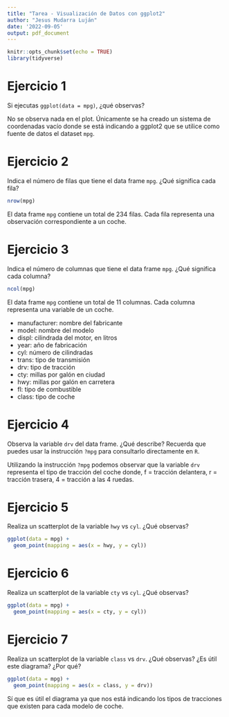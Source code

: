 ```yaml
---
title: "Tarea - Visualización de Datos con ggplot2"
author: "Jesus Mudarra Luján"
date: '2022-09-05'
output: pdf_document
---
```


```r
knitr::opts_chunk$set(echo = TRUE)
library(tidyverse)
```

# Ejercicio 1

Si ejecutas `ggplot(data = mpg)`, ¿qué observas?

No se observa nada en el plot. Únicamente se ha creado un sistema de coordenadas vacío donde se está indicando a ggplot2 que se utilice como fuente de datos el dataset `mpg`.

# Ejercicio 2

Indica el número de filas que tiene el data frame `mpg`. ¿Qué significa cada fila?

```r
nrow(mpg)
```

El data frame `mpg` contiene un total de 234 filas. Cada fila representa una observación correspondiente a un coche.

# Ejercicio 3

Indica el número de columnas que tiene el data frame `mpg`. ¿Qué significa cada columna?

```r
ncol(mpg)
```

El data frame `mpg` contiene un total de 11 columnas. Cada columna representa una variable de un coche.

* manufacturer: nombre del fabricante
* model: nombre del modelo
* displ: cilindrada del motor, en litros
* year: año de fabricación
* cyl: número de cilindradas
* trans: tipo de transmisión
* drv: tipo de tracción
* cty: millas por galón en ciudad
* hwy: millas por galón en carretera
* fl: tipo de combustible
* class: tipo de coche

# Ejercicio 4

Observa la variable `drv` del data frame. ¿Qué describe? Recuerda que puedes usar la instrucción `?mpg` para consultarlo directamente en `R`.

Utilizando la instrucción `?mpg` podemos observar que la variable `drv` representa el tipo de tracción del coche donde, f = tracción delantera, r = tracción trasera, 4 = tracción a las 4 ruedas.

# Ejercicio 5

Realiza un scatterplot de la variable `hwy` vs `cyl`. ¿Qué observas?

```r
ggplot(data = mpg) +
  geom_point(mapping = aes(x = hwy, y = cyl))
```

# Ejercicio 6

Realiza un scatterplot de la variable `cty` vs `cyl`. ¿Qué observas?

```r
ggplot(data = mpg) +
  geom_point(mapping = aes(x = cty, y = cyl))
```

# Ejercicio 7

Realiza un scatterplot de la variable `class` vs `drv`. ¿Qué observas? ¿Es útil este diagrama? ¿Por qué?

```r
ggplot(data = mpg) +
  geom_point(mapping = aes(x = class, y = drv))
```

Sí que es útil el diagrama ya que nos está indicando los tipos de tracciones que existen para cada modelo de coche.
